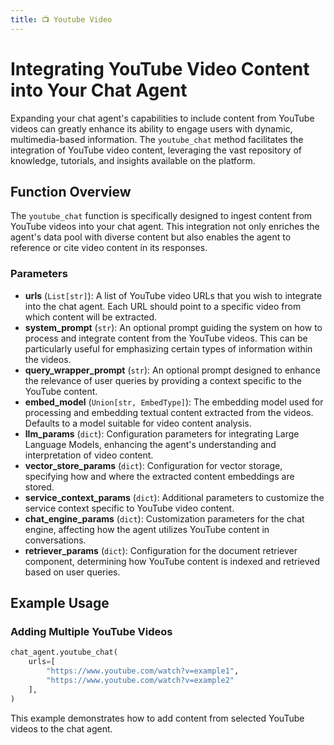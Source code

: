 ```yaml
---
title: 📺 Youtube Video
---
```

# Integrating YouTube Video Content into Your Chat Agent

Expanding your chat agent's capabilities to include content from YouTube videos can greatly enhance its ability to engage users with dynamic, multimedia-based information. The `youtube_chat` method facilitates the integration of YouTube video content, leveraging the vast repository of knowledge, tutorials, and insights available on the platform.

## Function Overview

The `youtube_chat` function is specifically designed to ingest content from YouTube videos into your chat agent. This integration not only enriches the agent's data pool with diverse content but also enables the agent to reference or cite video content in its responses.

### Parameters

- **urls** (`List[str]`): A list of YouTube video URLs that you wish to integrate into the chat agent. Each URL should point to a specific video from which content will be extracted.
- **system_prompt** (`str`): An optional prompt guiding the system on how to process and integrate content from the YouTube videos. This can be particularly useful for emphasizing certain types of information within the videos.
- **query_wrapper_prompt** (`str`): An optional prompt designed to enhance the relevance of user queries by providing a context specific to the YouTube content.
- **embed_model** (`Union[str, EmbedType]`): The embedding model used for processing and embedding textual content extracted from the videos. Defaults to a model suitable for video content analysis.
- **llm_params** (`dict`): Configuration parameters for integrating Large Language Models, enhancing the agent's understanding and interpretation of video content.
- **vector_store_params** (`dict`): Configuration for vector storage, specifying how and where the extracted content embeddings are stored.
- **service_context_params** (`dict`): Additional parameters to customize the service context specific to YouTube video content.
- **chat_engine_params** (`dict`): Customization parameters for the chat engine, affecting how the agent utilizes YouTube content in conversations.
- **retriever_params** (`dict`): Configuration for the document retriever component, determining how YouTube content is indexed and retrieved based on user queries.
 
## Example Usage

### Adding Multiple YouTube Videos

```python
chat_agent.youtube_chat(
    urls=[
        "https://www.youtube.com/watch?v=example1",
        "https://www.youtube.com/watch?v=example2"
    ],
)
```

This example demonstrates how to add content from selected YouTube videos to the chat agent.
